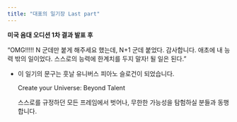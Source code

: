 ```yaml
---
title: "대표의 일기장 Last part"
---
```


**미국 음대 오디션 1차 결과 발표 후**

“OMG!!!!! N 군데만 붙게 해주세요 했는데, N+1 군데 붙었다. 감사합니다. 애초에 내 능력 밖의 일이었다. 스스로의 능력에 한계치를 두지 말자! 될 일은 된다.”

- 이 일기의 문구는 훗날 유니버스 피아노 슬로건이 되었습니다.

  Create your Universe: Beyond Talent

  스스로를 규정하던 모든 프레임에서 벗어나, 무한한 가능성을 탐험하실 분들과 동행합니다.
